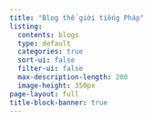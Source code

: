 ```yaml
---
title: "Blog thế giới tiếng Pháp"
listing:
  contents: blogs
  type: default
  categories: true
  sort-ui: false
  filter-ui: false
  max-description-length: 200
  image-height: 350px
page-layout: full
title-block-banner: true
---
```

